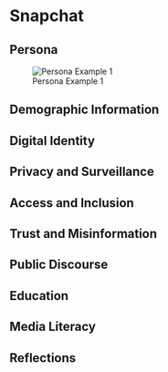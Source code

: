 # Snapchat

## Persona {-}
![Persona Example 1](assets/snapchat/persona1.png)

## Demographic Information {-}

## Digital Identity {-}

## Privacy and Surveillance {-}

## Access and Inclusion {-}

## Trust and Misinformation {-}

## Public Discourse {-}

## Education {-}

## Media Literacy {-}

## Reflections {-}
